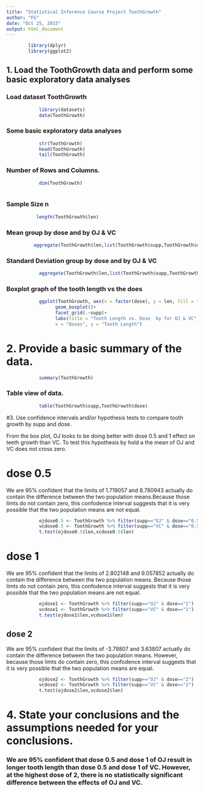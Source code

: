 ```yaml
---
title: "Statistical Inference Course Project ToothGrowth"
author: "FG"
date: "Oct 25, 2015"
output: html_document
---
```

```r
        library(dplyr)
        library(ggplot2)

```

## 1. Load the ToothGrowth data and perform some basic exploratory data analyses 

### Load dataset ToothGrowth
```r
            library(datasets)
            data(ToothGrowth)
```

### Some basic exploratory data analyses 
```r
            str(ToothGrowth)
            head(ToothGrowth)
            tail(ToothGrowth)
```

### Number of Rows and Columns.
```r

            dim(ToothGrowth)
 
```

### Sample Size n
```r

           length(ToothGrowth$len)

```

### Mean group by dose and by OJ & VC
```r

          aggregate(ToothGrowth$len,list(ToothGrowth$supp,ToothGrowth$dose),mean)

```

### Standard Deviation group by dose and by OJ & VC
```r

            aggregate(ToothGrowth$len,list(ToothGrowth$supp,ToothGrowth$dose),sd)

```

### Boxplot graph of the tooth length vs the does
```r
            ggplot(ToothGrowth, aes(x = factor(dose), y = len, fill = factor(dose)))+
                  geom_boxplot()+
                  facet_grid(.~supp)+
                  labs(title = "Tooth Length vs. Dose  by for OJ & VC",
                  x = "Doses", y = "Tooth Length")

```

# 2. Provide a basic summary of the data.

```r

            summary(ToothGrowth)

```

### Table view of data. 
```r

            table(ToothGrowth$supp,ToothGrowth$dose)

```

#3. Use confidence intervals and/or hypothesis tests to compare tooth growth by supp and dose. 

From the box plot, OJ looks to be doing better with dose 0.5 and 1 effect on teeth growth than VC. To test this hypothesis by hold a the mean of OJ and VC does not cross zero.

# dose 0.5
We are 95% confident that the limits of 1.719057 and 8.780943 actually do contain the difference between the two population means.Because those limts do not contain zero, this confodence interval suggests that it is very possible that the two population means are not equal.

```r

            ojdose0.5 <- ToothGrowth %>% filter(supp=="OJ" & dose=="0.5")
            vcdose0.5 <- ToothGrowth %>% filter(supp=="VC" & dose=="0.5")
            t.test(ojdose0.5$len,vcdose0.5$len)

```

# dose 1
We are 95% confident that the limits of 2.802148 and 9.057852 actually do contain the difference between the two population means. Because those limts do not contain zero, this confodence interval suggests that it is very possible that the two population means are not equal.

```r

            ojdose1 <- ToothGrowth %>% filter(supp=="OJ" & dose=="1")
            vcdose1 <- ToothGrowth %>% filter(supp=="VC" & dose=="1")
            t.test(ojdose1$len,vcdose1$len)

```

## dose 2
We are 95% confident that the limits of -3.79807 and 3.63807 actually do contain the difference between the two population means. However, because those limts do contain zero, this confodence interval suggests that it is very possible that the two population means are equal.

```r

            ojdose2 <- ToothGrowth %>% filter(supp=="OJ" & dose=="2")
            vcdose2 <- ToothGrowth %>% filter(supp=="VC" & dose=="2")
            t.test(ojdose2$len,vcdose2$len)

```

# 4. State your conclusions and the assumptions needed for your conclusions. 
### We are 95% confident that dose 0.5 and dose 1 of OJ result in longer tooth length than dose 0.5 and dose 1 of VC. However, at the highest dose of 2, there is no statistically significant difference between the effects of OJ and VC. 
